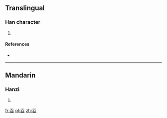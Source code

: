 ==Translingual==

===Han character===
{{Han char|rn=72|rad=日|as=04|sn=8|four=2060<sub>3</sub>|canj=竹大日 (HKA)}}

# {{defn|Han|sort=日04}}

====References====
* {{Han ref|kx=0491.080|dkj=13800|dj=0852.150|hdz=21488.070|uh=660B|ud=26123|bh=CCCB|bd=52427}}

----

==Mandarin==

===Hanzi===
{{cmn-hanzi|pin=[[guì]] ([[gui4]])|wg=kuei<sup>4</sup>}}

# {{defn|lang=cmn|sort=日04}}

[[fr:昋]]
[[pl:昋]]
[[zh:昋]]